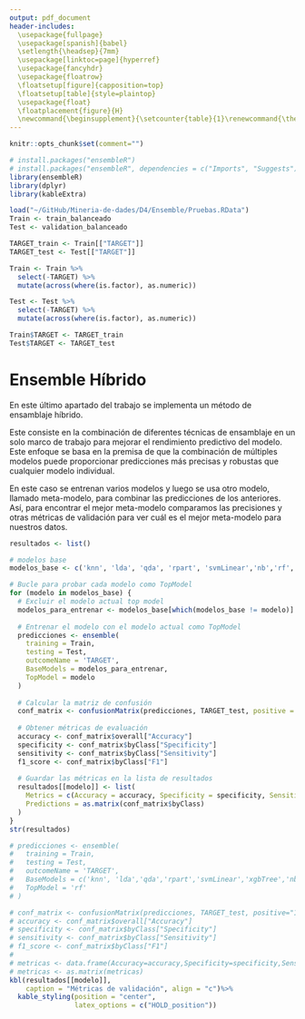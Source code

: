 ```yaml
---
output: pdf_document
header-includes:
  \usepackage{fullpage} 
  \usepackage[spanish]{babel}
  \setlength{\headsep}{7mm} 
  \usepackage[linktoc=page]{hyperref}
  \usepackage{fancyhdr}
  \usepackage{floatrow}
  \floatsetup[figure]{capposition=top}
  \floatsetup[table]{style=plaintop}
  \usepackage{float} 
  \floatplacement{figure}{H} 
  \newcommand{\beginsupplement}{\setcounter{table}{1}\renewcommand{\thetable}{\arabic{table}} \setcounter{figure}{1} \renewcommand{\thefigure}{\arabic{figure}}}
---
```


\pagenumbering{arabic}

```{=tex}
\setlength{\headheight}{13.6pt}
\setlength{\topmargin}{-10mm}

\rhead{Minería de Datos}
\lhead{Entrega D3}
```
\pagestyle{fancy}
```{=tex}
\cfoot{\thepage}
\setcounter{page}{1}
```
\beginsupplement

```r
knitr::opts_chunk$set(comment="")
```

```r
# install.packages("ensembleR")
# install.packages("ensembleR", dependencies = c("Imports", "Suggests"))
library(ensembleR)
library(dplyr)
library(kableExtra)
```

```r
load("~/GitHub/Mineria-de-dades/D4/Ensemble/Pruebas.RData")
Train <- train_balanceado
Test <- validation_balanceado

TARGET_train <- Train[["TARGET"]]
TARGET_test <- Test[["TARGET"]]

Train <- Train %>%
  select(-TARGET) %>%
  mutate(across(where(is.factor), as.numeric))

Test <- Test %>%
  select(-TARGET) %>%
  mutate(across(where(is.factor), as.numeric))

Train$TARGET <- TARGET_train
Test$TARGET <- TARGET_test
```

# Ensemble Híbrido

En este último apartado del trabajo se implementa un método de ensamblaje híbrido.

Este consiste en la combinación de diferentes técnicas de ensamblaje en un solo marco de trabajo para mejorar el rendimiento predictivo del modelo. Este enfoque se basa en la premisa de que la combinación de múltiples modelos puede proporcionar predicciones más precisas y robustas que cualquier modelo individual.

En este caso se entrenan varios modelos y luego se usa otro modelo, llamado meta-modelo, para combinar las predicciones de los anteriores. Así, para encontrar el mejor meta-modelo comparamos las precisiones y otras métricas de validación para ver cuál es el mejor meta-modelo para nuestros datos.

```r
resultados <- list()

# modelos base
modelos_base <- c('knn', 'lda', 'qda', 'rpart', 'svmLinear','nb','rf', 'xgbTree')

# Bucle para probar cada modelo como TopModel
for (modelo in modelos_base) {
  # Excluir el modelo actual top model
  modelos_para_entrenar <- modelos_base[which(modelos_base != modelo)]
  
  # Entrenar el modelo con el modelo actual como TopModel
  predicciones <- ensemble(
    training = Train,
    testing = Test,
    outcomeName = 'TARGET',
    BaseModels = modelos_para_entrenar,
    TopModel = modelo
  )
  
  # Calcular la matriz de confusión
  conf_matrix <- confusionMatrix(predicciones, TARGET_test, positive = "1")
  
  # Obtener métricas de evaluación
  accuracy <- conf_matrix$overall["Accuracy"]
  specificity <- conf_matrix$byClass["Specificity"]
  sensitivity <- conf_matrix$byClass["Sensitivity"]
  f1_score <- conf_matrix$byClass["F1"]
  
  # Guardar las métricas en la lista de resultados
  resultados[[modelo]] <- list(
    Metrics = c(Accuracy = accuracy, Specificity = specificity, Sensitivity = sensitivity, F1 = f1_score),
    Predictions = as.matrix(conf_matrix$byClass)
  )
}
str(resultados)
```


```r
# predicciones <- ensemble(
#   training = Train, 
#   testing = Test, 
#   outcomeName = 'TARGET', 
#   BaseModels = c('knn', 'lda','qda','rpart','svmLinear','xgbTree','nb'), 
#   TopModel = 'rf'
# )
```


```r
# conf_matrix <- confusionMatrix(predicciones, TARGET_test, positive="1")
# accuracy <- conf_matrix$overall["Accuracy"]
# specificity <- conf_matrix$byClass["Specificity"]
# sensitivity <- conf_matrix$byClass["Sensitivity"]
# f1_score <- conf_matrix$byClass["F1"]
# 
# metricas <- data.frame(Accuracy=accuracy,Specificity=specificity,Sensitivity=sensitivity,F1=f1_score)
# metricas <- as.matrix(metricas)
kbl(resultados[[modelo]], 
    caption = "Métricas de validación", align = "c")%>% 
  kable_styling(position = "center", 
                latex_options = c("HOLD_position"))
```


